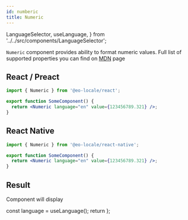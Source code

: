 ```yaml
---
id: numberic
title: Numeric
---
```


  LanguageSelector,
  useLanguage,
} from '../../src/components/LanguageSelector';

`Numeric` component provides ability to format numeric values.
Full list of supported properties you can find on [MDN](https://developer.mozilla.org/en-US/docs/Web/JavaScript/Reference/Global_Objects/NumberFormat) page

## React / Preact

```jsx
import { Numeric } from '@eo-locale/react';

export function SomeComponent() {
  return <Numeric language="en" value={123456789.321} />;
}
```

## React Native

```jsx
import { Numeric } from '@eo-locale/react-native';

export function SomeComponent() {
  return <Numeric language="en" value={123456789.321} />;
}
```

## Result

Component will display <LanguageSelector><Highlight><Preview/></Highlight></LanguageSelector>

  const language = useLanguage();
  return <Numeric language={language} value={123456789.321} />
};

